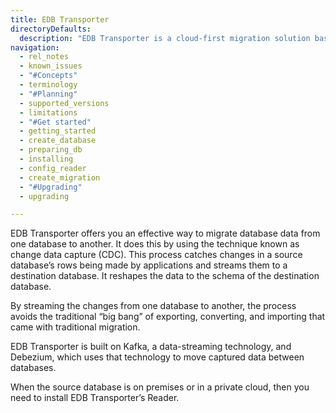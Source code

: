 ```yaml
---
title: EDB Transporter
directoryDefaults:
  description: "EDB Transporter is a cloud-first migration solution based on Debezium and Kafka. Change-event data streaming enables secure, fault-tolerant, and performant migrations to BigAnimal, on-premise EPAS/Postgres, or other cloud-hosted databases."
navigation:
  - rel_notes
  - known_issues
  - "#Concepts"
  - terminology
  - "#Planning"
  - supported_versions
  - limitations
  - "#Get started"
  - getting_started
  - create_database
  - preparing_db
  - installing
  - config_reader
  - create_migration
  - "#Upgrading"
  - upgrading

---
```


EDB Transporter offers you an effective way to migrate database data from one database to another. It does this by using the technique known as change data capture (CDC). This process catches changes in a source database’s rows being made by applications and streams them to a destination database. It reshapes the data to the schema of the destination database.

By streaming the changes from one database to another, the process avoids the traditional “big bang” of exporting, converting, and importing that came with traditional migration.

EDB Transporter is built on Kafka, a data-streaming technology, and Debezium, which uses that technology to move captured data between databases.

When the source database is on premises or in a private cloud, then you need to install EDB Transporter’s Reader.
